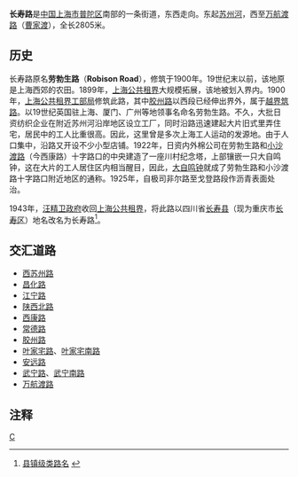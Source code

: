 {{Infobox China Road
|路牌类型=Shanghai
|中文道路名称=长寿路
|走向1=东
|走向2=西
|走向1(E)=E
|道路英文名=Changshou Rd.
|走向2(E)=W
|图片=
|图片说明=
|道路属性=
|道路总长度= 2.805
|车速限制=
|行车线数量=
|所在地区= [[上海市|上海市]][[普陀区_(上海市)|普陀区]]
|起点= [[西苏州路|西苏州路]]
|终点= [[万航渡路|万航渡路]]
|道路命名日期= 
|命名缘由= 
|道路旧名= 
|道路动工日期= 1900年
|通车日期= 
|路段主要建筑= 
}}

'''长寿路'''是[[中国|中国]][[上海市|上海市]][[普陀区_(上海市)|普陀区]]南部的一条街道，东西走向。东起[[苏州河|苏州河]]，西至[[万航渡路|万航渡路]]（[[曹家渡|曹家渡]]），全长2805米。

== 历史 ==
长寿路原名'''劳勃生路'''（'''Robison Road'''），修筑于1900年。19世纪末以前，该地原是上海西郊的农田。1899年，[[上海公共租界|上海公共租界]]大规模拓展，该地被划入界内。1900年，[[上海公共租界工部局|上海公共租界工部局]]修筑此路，其中[[胶州路_(上海)|胶州路]]以西段已经伸出界外，属于[[上海公共租界越界筑路|越界筑路]]。以19世纪英国驻上海、厦门、广州等地领事名命名劳勃生路。不久，大批日资纺织企业在附近苏州河沿岸地区设立工厂，同时沿路迅速建起大片旧式里弄住宅，居民中的工人比重很高。因此，这里曾是多次上海工人运动的发源地。由于人口集中，沿路又开设不少小型店铺。1922年，日资内外棉公司在劳勃生路和[[小沙渡路|小沙渡路]]（今西康路）十字路口的中央建造了一座川村纪念塔，上部镶嵌一只大自鸣钟，这在大片的工人居住区内相当醒目，因此，[[沪西大自鸣钟|大自鸣钟]]就成了劳勃生路和小沙渡路十字路口附近地区的通称。1925年，自极司非尔路至戈登路段作沥青表面处治。

1943年，[[汪精卫政府|汪精卫政府]]收回[[上海公共租界|上海公共租界]]，将此路以四川省[[長壽縣_(重慶)|长寿县]]（现为重庆市[[长寿区|长寿区]]）地名改名为长寿路<ref>[http://www.shsmi.cn/dmb/dmkw/8-4-1-2.htm  县镇级类路名] {{webarchive|url=https://web.archive.org/web/20131202230008/http://www.shsmi.cn/dmb/dmkw/8-4-1-2.htm |date=2013-12-02 }}</ref>。

== 交汇道路 ==
*[[西苏州路|西苏州路]]
*[[昌化路_(上海)|昌化路]]
*[[江宁路_(上海)|江宁路]]
*[[陕西北路|陕西北路]]
*[[西康路_(上海)|西康路]]
*[[常德路_(上海)|常德路]]
*[[胶州路|胶州路]]
*[[叶家宅路|叶家宅路]]、[[叶家宅南路|叶家宅南路]]
*[[安远路|安远路]]
*[[武宁路|武宁路]]、[[武宁南路|武宁南路]]
*[[万航渡路|万航渡路]]

==注释==
{{reflist}}

{{模板:上海市区三横三纵主干道}}
[[Category:上海道路|C]]